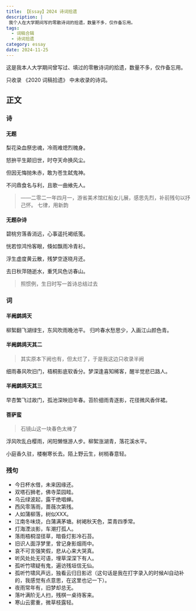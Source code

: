 ```yaml
---
title: 【Essay】2024 诗词拾遗
description: |
 我个人在大学期间写的零散诗词的拾遗，数量不多，仅作备忘用。
tags:
  - 词稿合辑
  - 诗词拾遗
category: essay
date: 2024-11-25
---
```


这是我本人大学期间曾写过、填过的零散诗词的拾遗，数量不多，仅作备忘用。

只收录 《2020 词稿拾遗》 中未收录的诗词。

## 正文

### 诗

#### 无题
梨花染血祭忠魂，冷雨难熄烈魄身。

怒拚平生颠旧世，时夺天命换风尘。

但因无悔抛朱赤，敢为苍生弑鬼神。

不问鼎食名与利，且歌一曲飨先人。
> ——二零二一年四月一，游省美术馆红船女儿展，感思先烈，补前残句以抒己怀。
> 七律，用新韵

#### 无题杂诗
碧桃穷落香消远，心事遥托褐纸笺。

恍若惊鸿怜客眼，倏如飘雨冷青衫。

浮生虚度黄云散，残梦空逐晓月还。

去日秋萍随逝水，重凭风色访春山。

> 照惯例，生日时写一首诗总结过去

### 词

#### 半阙鹧鸪天
柳絮翻飞湖绿生，东风吹雨晚池平。
归吟春水愁思少，入画江山颜色青。

#### 半阙鹧鸪天其二

> 其实原本下阙也有，但太烂了，于是我这边只收录半阙

细雨春风吹旧门，梧桐影底软香分。梦深逢喜知稀客，醒半觉悲已路人。

#### 半阙鹧鸪天其三

早杏繁飞过故门，孤池深映旧年春。苔阶细雨青逐影，花径微风香伴裙。

#### 菩萨蛮
> 石镜山这一块春色太棒了

浮风吹乱白樱雨，闲阳懒惬游人步。柳絮涨湖青，落花溪水平。

小庭香久驻，楼榭寒长去。陌上野云生，树梢春意轻。

### 残句

- 今日杯水借，未来因缘还。
- 双塔石狮老，佛寺菜园畦。
- 乌云绿波起，露干绝唱蝉。
- 西风零落雨，蔷薇次第残。
- 人如蒲柳落，树似XXX。
- 江南冬味烧，白蒲满茅塘。树褐秋天色，菜青四季常。
- 灯海湮淡影，车潮打孤人。
- 落雨梧桐湿径草，暗昏灯影冷石苔。
- 旧识人面浮梦里，曾记身影烟雨中。
- 哀不可言强笑假，悲从心来大哭真。
- 听风处处无可语，埋草深深下有人。
- 孤听竹啸疑有鬼，遍访残垣信无仙。
- 孤听竹啸风声远，独看云归日影迟（这句话是我在打字录入的时候AI自动补的，我感觉有点意思，在这里也记一下）。
- 夜雨常年有，旧梦却总无。
- 落叶满阶无人扫，残棋一桌待客来。
- 寒山云雾重，微草枝露轻。
